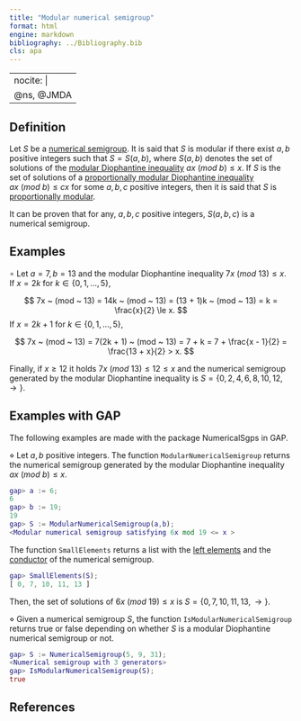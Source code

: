 ```yaml
---
title: "Modular numerical semigroup"
format: html
engine: markdown
bibliography: ../Bibliography.bib
cls: apa
---
```


---
nocite: |
  @ns, @JMDA
---

<!-- Definición de Num. Sem. -->

## Definition

Let $S$ be a [numerical semigroup](../Basic-concepts/Numerical-semigroup.qmd). It is said that $S$ is modular if there exist $a, b$ positive integers such that $S = S(a, b)$, where $S(a,b)$ denotes the set of solutions of the [modular Diophantine inequality](../Prop-modular-NS/Mod-Diophantine-ineq.qmd) $ax ~ (mod ~ b) \le x$. If $S$ is the set of solutions of a [proportionally modular Diophantine inequality](../Prop-modular-NS/Prop-mod-Diophantine-ineq.qmd) $ax ~ (mod ~ b) \le cx$ for some $a,b,c$ positive integers, then it is said that $S$ is [proportionally modular](NS-prop-modular.qmd).

It can be proven that for any, $a,b,c$ positive integers, $S(a,b,c)$ is a numerical semigroup.

## Examples

$\circ$ Let $a = 7, b = 13$ and the modular Diophantine inequality $7x ~ (mod ~ 13) \le x$. If $x = 2k$ for $k \in \{0, 1, \ldots, 5\}$,

$$
7x ~ (mod ~ 13) = 14k ~ (mod ~ 13) = (13 + 1)k ~ (mod ~ 13) = k = \frac{x}{2} \le x.
$$ If $x = 2k + 1$ for $k \in \{0, 1, \ldots, 5\}$,

$$
7x ~ (mod ~ 13) = 7(2k + 1) ~ (mod ~ 13) = 7 + k = 7 + \frac{x - 1}{2} = \frac{13 + x}{2} > x.
$$ 

Finally, if $x \ge 12$ it holds $7x ~ (mod ~ 13) \le 12 \le x$ and the numerical semigroup generated by the modular Diophantine inequality is $S = \{0, 2, 4, 6, 8, 10, 12, \rightarrow \}$.

## Examples with GAP

The following examples are made with the package NumericalSgps in GAP.

$\diamond$ Let $a, b$ positive integers. The function `ModularNumericalSemigroup` returns the numerical semigroup generated by the modular Diophantine inequality $ax ~ (mod ~ b) \le x$.

``` gap
gap> a := 6;
6
gap> b := 19;
19
gap> S := ModularNumericalSemigroup(a,b);
<Modular numerical semigroup satisfying 6x mod 19 <= x >
```

The function `SmallElements` returns a list with the [left elements](../Basic-concepts/Left-elements.qmd) and the [conductor](../Basic-concepts/Conductor.qmd) of the numerical semigroup.

``` gap
gap> SmallElements(S);
[ 0, 7, 10, 11, 13 ]
```

Then, the set of solutions of $6x ~ (mod ~ 19) \le x$ is $S = \{0, 7, 10, 11, 13, \rightarrow \}$.

$\diamond$ Given a numerical semigroup $S$, the function `IsModularNumericalSemigroup` returns true or false depending on whether $S$ is a modular Diophantine numerical semigroup or not.


```gap
gap> S := NumericalSemigroup(5, 9, 31);
<Numerical semigroup with 3 generators>
gap> IsModularNumericalSemigroup(S);
true
```


## References

::: {#refs}

:::


